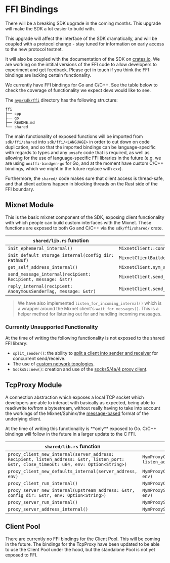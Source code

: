 
# FFI Bindings

<Callout type="warning">
  There will be a breaking SDK upgrade in the coming months. This upgrade will make the SDK a lot easier to build with.

This upgrade will affect the interface of the SDK dramatically, and will be coupled with a protocol change - stay tuned for information on early access to the new protocol testnet.

It will also be coupled with the documentation of the SDK on [crates.io](https://crates.io/).
</Callout>
<Callout type="info" emoji="ℹ️">
  We are working on the intitial versions of the FFI code to allow developers to experiment and get feedback. Please get in touch if you think the FFI bindings are lacking certain functionality.
</Callout>

We currently have FFI bindings for Go and C/C++. See the table below to check the coverage of functionality we expect devs would like to see.

The [`nym/sdk/ffi`](https://github.com/nymtech/nym/tree/master/sdk/ffi) directory has the following structure:

```
ffi
├── cpp
├── go
├── README.md
└── shared
```

The main functionality of exposed functions will be imported from `sdk/ffi/shared` into `sdk/ffi/<LANGUAGE>` in order to cut down on code duplication, and so that the imported bindings can be language-specific with regards to types and any `unsafe` code that is required, as well as allowing for the use of language-specific FFI libraries in the future (e.g. we are using `uniffi-bindgen-go` for Go, and at the moment have custom C/C++ bindings, which we might in the future replace with `cxx`).

Furthermore, the `shared/` code makes sure that client access is thread-safe, and that client actions happen in blocking threads on the Rust side of the FFI boundary.

## Mixnet Module
This is the basic mixnet component of the SDK, exposing client functionality with which people can build custom interfaces with the Mixnet. These functions are exposed to both Go and C/C++ via the `sdk/ffi/shared/` crate.

| `shared/lib.rs` function                                      | Rust Function                                                           |
| ------------------------------------------------------------- | ----------------------------------------------------------------------- |
| `init_ephemeral_internal()`                                   | `MixnetClient::connect_new()`                                           |
| `init_default_storage_internal(config_dir: PathBuf)`          | `MixnetClientBuilder::new_with_default_storage(config_dir)`             |
| `get_self_address_internal()`                                 | `MixnetClient.nym_address()`                                            |
| `send_message_internal(recipient: Recipient, message: &str)`  | `MixnetClient.send_plain_message(recipient, message)`                   |
| `reply_internal(recipient: AnonymousSenderTag, message: &str)`| `MixnetClient.send_reply(recipient, message)`                           |


> We have also implemented `listen_for_incoming_internal()` which is a wrapper around the Mixnet client's `wait_for_messages()`. This is a helper method for listening out for and handling incoming messages.

### Currently Unsupported Functionality
At the time of writing the following functionality is not exposed to the shared FFI library:
- `split_sender()`: the ability to [split a client into sender and receiver](./mixnet/examples/split-send) for concurrent send/receive.
- The use of [custom network topologies](./mixnet/examples/custom-topology).
- `Socks5::new()`: creation and use of the [socks5/4a/4 proxy client](./mixnet/examples/socks).

## TcpProxy Module
A connection abstraction which exposes a local TCP socket which developers are able to interact with basically as expected, being able to read/write to/from a bytestream, without really having to take into account the workings of the Mixnet/Sphinx/the [message-based](../concepts/messages) format of the underlying client.

<Callout type="info" emoji="ℹ️">
  At the time of writing this functionality is **only** exposed to Go. C/C++ bindings will follow in the future in a larger update to the C FFI.
</Callout>


| `shared/lib.rs` function                                                                                                                | Rust Function                                                                         |
| --------------------------------------------------------------------------------------------------------------------------------------- | ------------------------------------------------------------------------------------- |
| `proxy_client_new_internal(server_address: Recipient, listen_address: &str, listen_port: &str, close_timeout: u64, env: Option<String>)`| `NymProxyClient::new(server_address, listen_address, listen_port, close_timeout, env)`|
| `proxy_client_new_defaults_internal(server_address, env)`                                                                               | `NymProxyClient::new_with_defaults(server_address, env)`                              |
| `proxy_client_run_internal()`                                                                                                           | `NymProxyClient.run()`                                                                |
| `proxy_server_new_internal(upstream_address: &str, config_dir: &str, env: Option<String>)`                                              | `NymProxyServer::new(upstream_address, config_dir, env)`                              |
| `proxy_server_run_internal()`                                                                                                           | `NymProxyServer.run_with_shutdown()`                                                  |
| `proxy_server_address_internal()`                                                                                                       | `NymProxyServer.nym_address()`                                                        |

## Client Pool
There are currently no FFI bindings for the Client Pool. This will be coming in the future. The bindings for the TcpProxy have been updated to be able to use the Client Pool under the hood, but the standalone Pool is not yet exposed to FFI.
